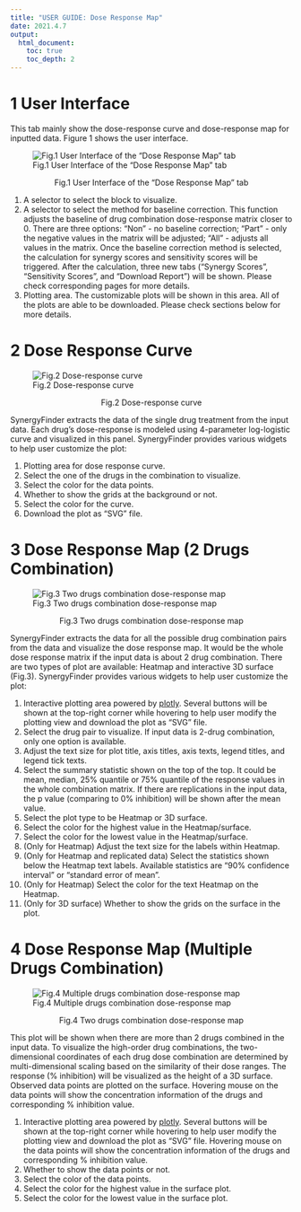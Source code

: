 ```yaml
---
title: "USER GUIDE: Dose Response Map"
date: 2021.4.7
output: 
  html_document:
    toc: true
    toc_depth: 2
---
```


# 1 User Interface

This tab mainly show the dose-response curve and dose-response map for inputted data. Figure 1 shows the user interface.

![Fig.1 User Interface of the "Dose Response Map" tab](../www/images/userGuideDoseResponse.png)

<p style="text-align: center;"> Fig.1 User Interface of the "Dose Response Map" tab </p>

1. A selector to select the block to visualize.
2. A selector to select the method for baseline correction. This function adjusts the baseline of drug combination dose-response matrix closer to 0. There are three options: "Non" - no baseline correction; "Part" - only the negative values in the matrix will be adjusted; "All" - adjusts all values in the matrix. Once the baseline correction method is selected, the calculation for synergy scores and sensitivity scores will be triggered. After the calculation, three new tabs ("Synergy Scores", "Sensitivity Scores", and "Download Report") will be shown. Please check corresponding pages for more details.
3. Plotting area. The customizable plots will be shown in this area. All of the plots are able to be downloaded. Please check sections below for more details.

# 2 Dose Response Curve

![Fig.2 Dose-response curve](../www/images/userGuideDoseResponseCurve.png)

<p style="text-align: center;"> Fig.2 Dose-response curve </p>

SynergyFinder extracts the data of the single drug treatment from the input data. Each drug's dose-response is modeled using 4-parameter log-logistic curve and visualized in this panel. SynergyFinder provides various widgets to help user customize the plot:

1. Plotting area for dose response curve.
2. Select the one of the drugs in the combination to visualize.
3. Select the color for the data points.
4. Whether to show the grids at the background or not.
5. Select the color for the curve.
6. Download the plot as "SVG" file.

# 3 Dose Response Map (2 Drugs Combination)

![Fig.3 Two drugs combination dose-response map](../www/images/userGuideDoseResponseMap.png)

<p style="text-align: center;"> Fig.3 Two drugs combination dose-response map </p>

SynergyFinder extracts the data for all the possible drug combination pairs from the data and visualize the dose response map. It would be the whole dose response matrix if the input data is about 2 drug combination. There are two types of plot are available: Heatmap and interactive 3D surface (Fig.3). SynergyFinder provides various widgets to help user customize the plot:

1. Interactive plotting area powered by [plotly](https://plotly.com/r/). Several buttons will be shown at the top-right corner while hovering to help user modify the plotting view and download the plot as "SVG" file.
2. Select the drug pair to visualize. If input data is 2-drug combination, only one option is available.
3. Adjust the text size for plot title, axis titles, axis texts, legend titles, and legend tick texts.
4. Select the summary statistic shown on the top of the top. It could be mean, median, 25% quantile or 75% quantile of the response values in the whole combination matrix. If there are replications in the input data, the p value (comparing to 0% inhibition) will be shown after the mean value.
5. Select the plot type to be Heatmap or 3D surface.
6. Select the color for the highest value in the Heatmap/surface.
7. Select the color for the lowest value in the Heatmap/surface.
8. (Only for Heatmap) Adjust the text size for the labels within Heatmap.
9. (Only for Heatmap and replicated data) Select the statistics shown below the Heatmap text labels. Available statistics are "90% confidence interval" or "standard error of mean".
10. (Only for Heatmap) Select the color for the text Heatmap on the Heatmap.
11. (Only for 3D surface) Whether to show the grids on the surface in the plot.

# 4 Dose Response Map (Multiple Drugs Combination)

![Fig.4 Multiple drugs combination dose-response map](../www/images/userGuideDoseResponseMulti.png)

<p style="text-align: center;"> Fig.4 Two drugs combination dose-response map </p>

This plot will be shown when there are more than 2 drugs combined in the input data. To visualize the high-order drug combinations, the two-dimensional coordinates of each drug dose combination are determined by multi-dimensional scaling based on the similarity of their dose ranges. The response (% inhibition) will be visualized as the height of a 3D surface. Observed data points are plotted on the surface. Hovering mouse on the data points will show the concentration information of the drugs and corresponding % inhibition value.

1. Interactive plotting area powered by [plotly](https://plotly.com/r/). Several buttons will be shown at the top-right corner while hovering to help user modify the plotting view and download the plot as "SVG" file. Hovering mouse on the data points will show the concentration information of the drugs and corresponding % inhibition value.
2. Whether to show the data points or not.
3. Select the color of the data points.
4. Select the color for the highest value in the surface plot.
5. Select the color for the lowest value in the surface plot.
